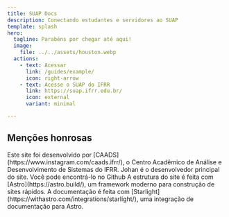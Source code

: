 ```yaml
---
title: SUAP Docs
description: Conectando estudantes e servidores ao SUAP
template: splash
hero:
  tagline: Parabéns por chegar até aqui!
  image:
    file: ../../assets/houston.webp
  actions:
    - text: Acessar
      link: /guides/example/
      icon: right-arrow
    - text: Acesse o SUAP do IFRR
      link: https://suap.ifrr.edu.br/
      icon: external
      variant: minimal

---
```



## Menções honrosas

<CardGrid stagger>
	<Card title="CAADS" icon="pencil">
		Este site foi desenvolvido por [CAADS](https://www.instagram.com/caads.ifrr/), o Centro Acadêmico de Análise e Desenvolvimento de Sistemas do IFRR.
	</Card>
	<Card title="Johan" icon="add-document">
		Johan é o desenvolvedor principal do site. Você pode encontrá-lo no Github
	</Card>
	<Card title="Astro" icon="rocket">
		A estrutura do site é feita com [Astro](https://astro.build/), um framework moderno para construção de sites rápidos.
		A documentação é feita com [Starlight](https://withastro.com/integrations/starlight/), uma integração de documentação para Astro.
	</Card>

</CardGrid>
